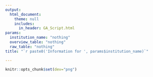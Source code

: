 ```yaml
---
output: 
  html_document:
    theme: null
    includes:
      in_header: GA_Script.html
params:
  institution_name: "nothing"
  overview_table: "nothing"
  raw_table: "nothing"
title: "`r paste0('Information for ', params$institution_name)`"

---
```


```r
knitr::opts_chunk$set(dev="png")
```
